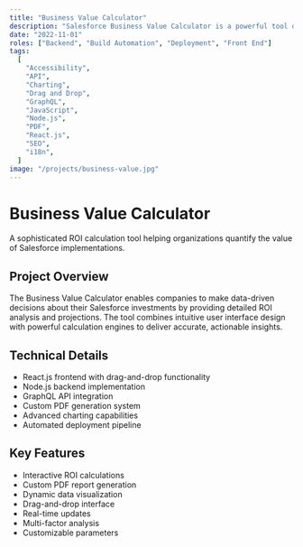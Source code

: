 ```yaml
---
title: "Business Value Calculator"
description: "Salesforce Business Value Calculator is a powerful tool designed to help organizations quantify the potential return on investment (ROI) from implementing Salesforce solutions."
date: "2022-11-01"
roles: ["Backend", "Build Automation", "Deployment", "Front End"]
tags:
  [
    "Accessibility",
    "API",
    "Charting",
    "Drag and Drop",
    "GraphQL",
    "JavaScript",
    "Node.js",
    "PDF",
    "React.js",
    "SEO",
    "i18n",
  ]
image: "/projects/business-value.jpg"
---
```


# Business Value Calculator

A sophisticated ROI calculation tool helping organizations quantify the value of Salesforce implementations.

## Project Overview

The Business Value Calculator enables companies to make data-driven decisions about their Salesforce investments by providing detailed ROI analysis and projections. The tool combines intuitive user interface design with powerful calculation engines to deliver accurate, actionable insights.

## Technical Details

- React.js frontend with drag-and-drop functionality
- Node.js backend implementation
- GraphQL API integration
- Custom PDF generation system
- Advanced charting capabilities
- Automated deployment pipeline

## Key Features

- Interactive ROI calculations
- Custom PDF report generation
- Dynamic data visualization
- Drag-and-drop interface
- Real-time updates
- Multi-factor analysis
- Customizable parameters
